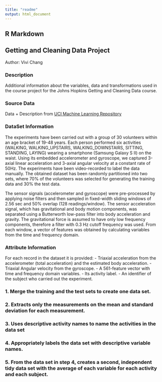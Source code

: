 ```yaml
---
title: "readme"
output: html_document
---
```


## R Markdown

## Getting and Cleaning Data Project

Author: Vivi Chang

### Description
Additional information about the variables, data and transformations used in the course project for the Johns Hopkins Getting and Cleaning Data course.

### Source Data
Data + Description from [UCI Machine Learning Repository](http://archive.ics.uci.edu/ml/datasets/Human+Activity+Recognition+Using+Smartphones)

### DataSet Information
The experiments have been carried out with a group of 30 volunteers within an age bracket of 19-48 years. Each person performed six activities (WALKING, WALKING_UPSTAIRS, WALKING_DOWNSTAIRS, SITTING, STANDING, LAYING) wearing a smartphone (Samsung Galaxy S II) on the waist. Using its embedded accelerometer and gyroscope, we captured 3-axial linear acceleration and 3-axial angular velocity at a constant rate of 50Hz. The experiments have been video-recorded to label the data manually. The obtained dataset has been randomly partitioned into two sets, where 70% of the volunteers was selected for generating the training data and 30% the test data. 

The sensor signals (accelerometer and gyroscope) were pre-processed by applying noise filters and then sampled in fixed-width sliding windows of 2.56 sec and 50% overlap (128 readings/window). The sensor acceleration signal, which has gravitational and body motion components, was separated using a Butterworth low-pass filter into body acceleration and gravity. The gravitational force is assumed to have only low frequency components, therefore a filter with 0.3 Hz cutoff frequency was used. From each window, a vector of features was obtained by calculating variables from the time and frequency domain.

### Attribute Information
For each record in the dataset it is provided: 
- Triaxial acceleration from the accelerometer (total acceleration) and the estimated body acceleration. 
- Triaxial Angular velocity from the gyroscope. 
- A 561-feature vector with time and frequency domain variables. 
- Its activity label. 
- An identifier of the subject who carried out the experiment.


### 1. Merge the training and the test sets to create one data set.
### 2. Extracts only the measurements on the mean and standard deviation for each measurement.
### 3. Uses descriptive activity names to name the activities in the data set
### 4. Appropriately labels the data set with descriptive variable names.
### 5. From the data set in step 4, creates a second, independent tidy data set with the average of each variable for each activity and each subject.
